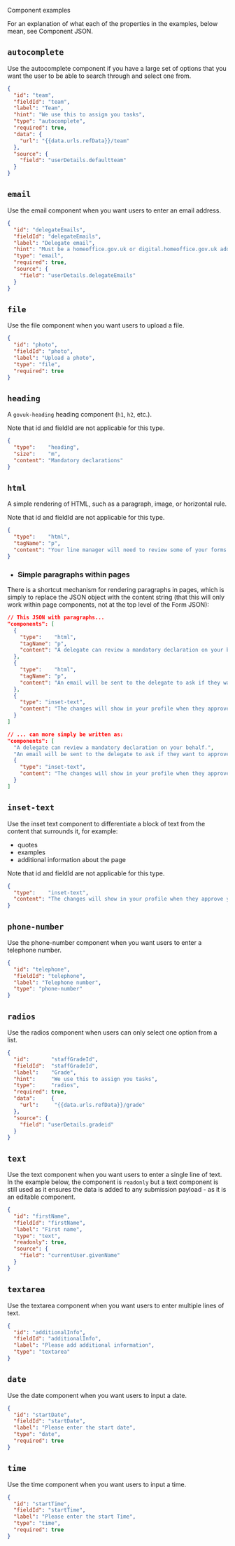 <!-- Global imports -->

<Meta title="Examples/Component" id="F-Examples-Component" />

<Heading size="xl" id="json-format" caption="JSON Examples">Component examples</Heading>

For an explanation of what each of the properties in the examples, below mean, 
see <Link href="/?path=/docs/f-json-component">Component JSON</Link>.

## `autocomplete`
Use the autocomplete component if you have a large set of options that you want the user
to be able to search through and select one from.

```json
{
  "id": "team",
  "fieldId": "team",
  "label": "Team",
  "hint": "We use this to assign you tasks",
  "type": "autocomplete",
  "required": true,
  "data": {
    "url": "{{data.urls.refData}}/team"
  },
  "source": {
    "field": "userDetails.defaultteam"
  }
}
```

## `email`
Use the email component when you want users to enter an email address.

```json
{
  "id": "delegateEmails",
  "fieldId": "delegateEmails",
  "label": "Delegate email",
  "hint": "Must be a homeoffice.gov.uk or digital.homeoffice.gov.uk address",
  "type": "email",
  "required": true,
  "source": {
    "field": "userDetails.delegateEmails"
  }
}
```

## `file`
Use the file component when you want users to upload a file.

```json
{
  "id": "photo",
  "fieldId": "photo",
  "label": "Upload a photo",
  "type": "file",
  "required": true
}
```

## `heading`
A `govuk-heading` heading component (`h1`, `h2`, etc.).

Note that <Link href="/?path=/docs/f-json-component--page#id--string">id</Link> 
and <Link href="/?path=/docs/f-json-component--page#fieldid--string">fieldId</Link> are not applicable for this type.

```json
{
  "type":    "heading",
  "size":    "m",
  "content": "Mandatory declarations"
}
```

## `html`
A simple rendering of HTML, such as a paragraph, image, or horizontal rule.

Note that <Link href="/?path=/docs/f-json-component--page#id--string">id</Link> 
and <Link href="/?path=/docs/f-json-component--page#fieldid--string">fieldId</Link> are not applicable for this type.

```json
{
  "type":    "html",
  "tagName": "p",
  "content": "Your line manager will need to review some of your forms. It’s important to keep their details up-to-date."
}
```

* ### Simple paragraphs within pages
There is a shortcut mechanism for rendering paragraphs in pages, which is simply to replace the JSON object with the content string
(that this will only work within page components, not at the top level of the <Link href="/?path=/docs/f-json-form">Form JSON</Link>):

```json
// This JSON with paragraphs...
"components": [
  {
    "type":    "html",
    "tagName": "p",
    "content": "A delegate can review a mandatory declaration on your behalf."
  },
  {
    "type":    "html",
    "tagName": "p",
    "content": "An email will be sent to the delegate to ask if they want to approve your request."
  },
  {
    "type": "inset-text",
    "content": "The changes will show in your profile when they approve your request."
  }
]

// ... can more simply be written as:
"components": [
  "A delegate can review a mandatory declaration on your behalf.",
  "An email will be sent to the delegate to ask if they want to approve your request.",
  {
    "type": "inset-text",
    "content": "The changes will show in your profile when they approve your request."
  }
]
```


## `inset-text`
Use the inset text component to differentiate a block of text from the content that surrounds it, for example:

* quotes
* examples
* additional information about the page

Note that <Link href="/?path=/docs/f-json-component--page#id--string">id</Link> 
and <Link href="/?path=/docs/f-json-component--page#fieldid--string">fieldId</Link> are not applicable for this type.

```json
{
  "type":    "inset-text",
  "content": "The changes will show in your profile when they approve your request."
}
```

## `phone-number`
Use the phone-number component when you want users to enter a telephone number.

```json
{
  "id": "telephone",
  "fieldId": "telephone",
  "label": "Telephone number",
  "type": "phone-number"
}
```

## `radios`
Use the radios component when users can only select one option from a list.

```json
{
  "id":       "staffGradeId",
  "fieldId":  "staffGradeId",
  "label":    "Grade",
  "hint":     "We use this to assign you tasks",
  "type":     "radios",
  "required": true,
  "data":     {
    "url":     "{{data.urls.refData}}/grade"
  },
  "source": {
    "field": "userDetails.gradeid"
  }
}
```

## `text`
Use the text component when you want users to enter a single line of text. In the example below, the
component is `readonly` but a text component is still used as it ensures the data is added to any
submission payload - as it is an <Link href="/?path=/docs/f-editable-components">editable component</Link>.

```json
{
  "id": "firstName",
  "fieldId": "firstName",
  "label": "First name",
  "type": "text",
  "readonly": true,
  "source": {
    "field": "currentUser.givenName"
  }
}
```

## `textarea`
Use the textarea component when you want users to enter multiple lines of text.

```json
{
  "id": "additionalInfo",
  "fieldId": "additionalInfo",
  "label": "Please add additional information",
  "type": "textarea"
}
```

## `date`
Use the date component when you want users to input a date.

```json
{
  "id": "startDate",
  "fieldId": "startDate",
  "label": "Please enter the start date",
  "type": "date",
  "required": true
}
```

## `time`
Use the time component when you want users to input a time.

```json
{
  "id": "startTime",
  "fieldId": "startTime",
  "label": "Please enter the start Time",
  "type": "time",
  "required": true
}
```